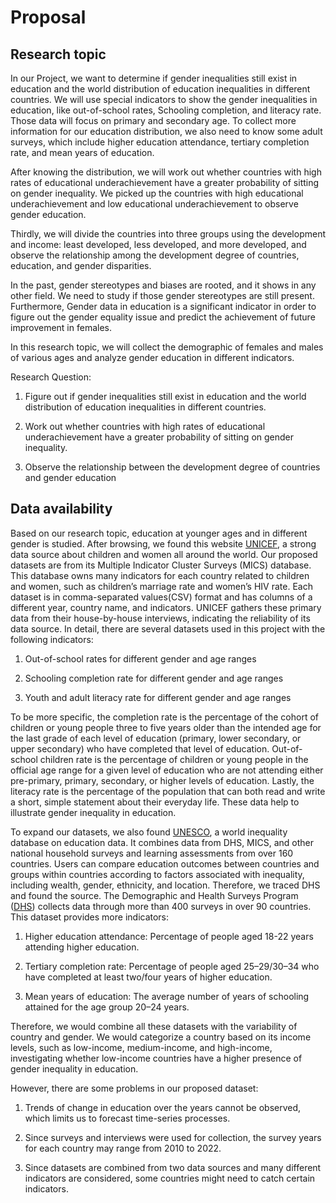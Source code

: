 # Proposal

## Research topic
In our Project, we want to determine if gender inequalities still exist in education and the world distribution of education inequalities in different countries. We will use special indicators to show the gender inequalities in education, like out-of-school rates, Schooling completion, and literacy rate. Those data will focus on primary and secondary age. To collect more information for our education distribution, we also need to know some adult surveys, which include higher education attendance, tertiary completion rate, and mean years of education. 

After knowing the distribution, we will work out whether countries with high rates of educational underachievement have a greater probability of sitting on gender inequality. We picked up the countries with high educational underachievement and low educational underachievement to observe gender education.

Thirdly, we will divide the countries into three groups using the development and income: least developed, less developed, and more developed, and observe the relationship among the development degree of countries, education, and gender disparities.  

In the past, gender stereotypes and biases are rooted, and it shows in any other field. We need to study if those gender stereotypes are still present. Furthermore, Gender data in education is a significant indicator in order to figure out the gender equality issue and predict the achievement of future improvement in females. 

In this research topic, we will collect the demographic of females and males of various ages and analyze gender education in different indicators. 

Research Question:

1.	Figure out if gender inequalities still exist in education and the world distribution of education inequalities in different countries. 

2.	Work out whether countries with high rates of educational underachievement have a greater probability of sitting on gender inequality.

3.	Observe the relationship between the development degree of countries and gender education

## Data availability
Based on our research topic, education at younger ages and in different gender is studied. After browsing, we found this website [UNICEF](https://data.unicef.org), a strong data source about children and women all around the world. Our proposed datasets are from its Multiple Indicator Cluster Surveys (MICS) database. This database owns many indicators for each country related to children and women, such as children’s marriage rate and women's HIV rate. Each dataset is in comma-separated values(CSV) format and has columns of a different year, country name, and indicators. UNICEF gathers these primary data from their house-by-house interviews, indicating the reliability of its data source. In detail, there are several datasets used in this project with the following indicators:

  1. Out-of-school rates for different gender and age ranges
  
  2. Schooling completion rate for different gender and age ranges
  
  3. Youth and adult literacy rate for different gender and age ranges
  
To be more specific, the completion rate is the percentage of the cohort of children or young people three to five years older than the intended age for the last grade of each level of education (primary, lower secondary, or upper secondary) who have completed that level of education. Out-of-school children rate is the percentage of children or young people in the official age range for a given level of education who are not attending either pre-primary, primary, secondary, or higher levels of education. Lastly, the literacy rate is the percentage of the population that can both read and write a short, simple statement about their everyday life. These data help to illustrate gender inequality in education. 
 
To expand our datasets, we also found [UNESCO](https://www.education-inequalities.org), a world inequality database on education data. It combines data from DHS, MICS, and other national household surveys and learning assessments from over 160 countries. Users can compare education outcomes between countries and groups within countries according to factors associated with inequality, including wealth, gender, ethnicity, and location. Therefore, we traced DHS and found the source. The Demographic and Health Surveys  Program ([DHS](https://dhsprogram.com)) collects data through more than 400 surveys in over 90 countries. This dataset provides more indicators:
  
  1. Higher education attendance: Percentage of people aged 18-22 years attending higher education.
  
  2. Tertiary completion rate: Percentage of people aged 25–29/30–34 who have completed at least two/four years of higher education.
  
  3. Mean years of education: The average number of years of schooling attained for the age group 20–24 years.
  
  
Therefore, we would combine all these datasets with the variability of country and gender. We would categorize a country based on its income levels, such as low-income, medium-income, and high-income, investigating whether low-income countries have a higher presence of gender inequality in education. 

However, there are some problems in our proposed dataset:
  
  1. Trends of change in education over the years cannot be observed, which limits us to forecast time-series processes. 
  
  2. Since surveys and interviews were used for collection, the survey years for each country may range from 2010 to 2022. 
  
  3. Since datasets are combined from two data sources and many different indicators are considered, some countries might need to catch certain indicators. 




